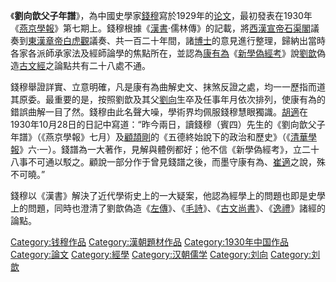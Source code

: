 {{Unreferenced|time=2014-01-25T16:54:07+00:00}}
《'''劉向歆父子年譜'''》，為中國史學家[[錢穆|錢穆]]寫於1929年的[[论文|论文]]，最初發表在1930年《[[燕京學報|燕京學報]]》第七期上。錢穆根據《[[漢書|漢書]]·儒林傳》的記載，將[[西漢|西漢]][[漢宣帝|宣帝]][[石渠閣|石渠閣]]議奏到[[東漢|東漢]][[漢章帝|章帝]][[白虎觀|白虎觀]]議奏、共一百二十年間，諸[[博士_(官職)|博士]]的意見進行整理，歸納出當時各家各派師承家法及經師論學的焦點所在，並認為[[康有為|康有為]]《[[新學偽經考|新學偽經考]]》說[[劉歆|劉歆]]偽造[[古文經|古文經]]之論點共有二十八處不通。

錢穆舉證詳實、立意明確，凡是康有為曲解史文、抹煞反證之處，均一一歷指而道其原委。最重要的是，按照劉歆及其父[[劉向|劉向]]生卒及任事年月依次排列，使康有為的錯誤曲解一目了然。錢穆由此名聲大噪，學術界均佩服錢穆慧眼獨識。[[胡適|胡適]]在1930年10月28日的日記中寫道：“昨今兩日，讀錢穆（賓四）先生的《劉向歆父子年譜》（《燕京學報》七月）及[[顧頡剛|顧頡剛]]的《五德終始說下的政治和歷史》（《[[清華學報|清華學報]]》六·一）。錢譜為一大著作，見解與體例都好；他不信《新學偽經考》，立二十八事不可通以駁之。顧說一部分作于曾見錢譜之後，而墨守康有為、[[崔適|崔適]]之說，殊不可曉。”

錢穆以《漢書》解決了近代學術史上的一大疑案，他認為經學上的問題也即是史學上的問題，同時也澄清了劉歆偽造《[[左傳|左傳]]》、《[[毛詩|毛詩]]》、《[[古文尚書|古文尚書]]》、《[[逸禮|逸禮]]》諸經的論點。

[[Category:钱穆作品|Category:钱穆作品]]
[[Category:漢朝題材作品|Category:漢朝題材作品]]
[[Category:1930年中国作品|Category:1930年中国作品]]
[[Category:論文|Category:論文]]
[[Category:經學|Category:經學]]
[[Category:汉朝儒学|Category:汉朝儒学]]
[[Category:刘向|Category:刘向]]
[[Category:刘歆|Category:刘歆]]

{{Historical-book-stub}}